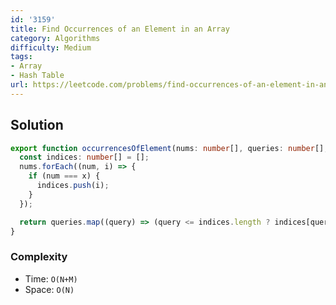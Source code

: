 ```yaml
---
id: '3159'
title: Find Occurrences of an Element in an Array
category: Algorithms
difficulty: Medium
tags:
- Array
- Hash Table
url: https://leetcode.com/problems/find-occurrences-of-an-element-in-an-array
---
```


## Solution

```typescript filename="solution.ts" copy
export function occurrencesOfElement(nums: number[], queries: number[], x: number): number[] {
  const indices: number[] = [];
  nums.forEach((num, i) => {
    if (num === x) {
      indices.push(i);
    }
  });

  return queries.map((query) => (query <= indices.length ? indices[query - 1] : -1));
}
```

### Complexity

- Time: `O(N+M)`
- Space: `O(N)`

